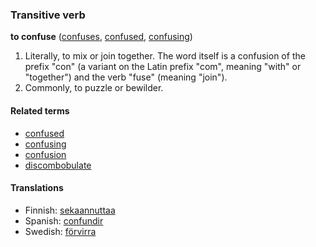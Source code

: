 ===Transitive verb===
'''to confuse''' ([[confuses]], [[confused]], [[confusing]])
#Literally, to mix or join together. The word itself is a confusion of the prefix "con" (a variant on the Latin prefix "com", meaning "with" or "together") and the verb "fuse" (meaning "join"). 
#Commonly, to puzzle or bewilder. 
====Related terms====
*[[confused]]
*[[confusing]]
*[[confusion]]
*[[discombobulate]]

====Translations====
*Finnish: [[sekaannuttaa]]
*Spanish: [[confundir]]
*Swedish: [[förvirra]]